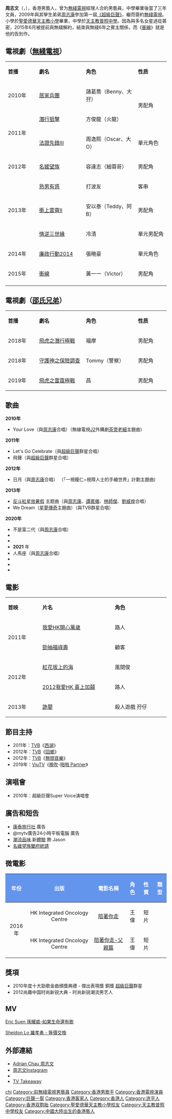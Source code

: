 {{藝人
| 姓名 = 周志文
| 類型 = 男藝人
| 圖片 = 
| 圖片尺寸 = 
| 圖片簡介 = 
| 本名 = 
| 羅馬拼音 = Chau Chi Man
| 英文名 = Adrian Chau
| 綽號 = 大孖、阿文
| 出生日期 = {{birth date and age|1989|9|28}}
| 出生地點 = {{CHN}}廣東連平
| 國籍 = {{CHN-HKG}}
| 語言 = [[粤语|粤语]]、[[英語|英語]]、[[普通話|普通話]]、[[客家語|客家語]]
| 籍貫 = [[廣東|廣東]][[連平|連平]]
| 教育程度 = 中五程度
| 母校 = [[聖愛德華天主教小學|聖愛德華天主教小學]]<br>[[天主教普照中學|天主教普照中學]]
|
| 親屬 = 弟弟：[[周志康|周志康]]
| 活躍年代 = 2009年至今
| 代表作 = 《[[名媛望族|名媛望族]]》<br>《[[居家兵團|居家兵團]]》<br>《[[潛行狙擊|潛行狙擊]]》<br>《[[衝線|衝線]]》
| 職業 = 歌手、演員
| 唱片公司 = [[正視音樂|正視音樂]](2009年-2015年)
| 經紀公司 = [[無綫電視|無綫電視]](2009年-2015年)<br>[[邵氏兄弟|邵氏兄弟]]（2017-2020年）
| 電視節目 =
| 網站 = 
}}

'''周志文'''（{{lang-en|'''Adrian Chau Chi Man'''}}，{{bd|1989年|9月28日|catIdx=C周}}），香港男藝人，曾为[[電視廣播有限公司|無綫電視]]經理人合約男藝員，中學畢業後當了三年文員，2009年與其孿生弟弟[[周志康|周志康]]參加第一屆[[超級巨聲1|《超級巨聲》]]，繼而簽約[[電視廣播有限公司|無綫電視]]。小學於[[聖愛德華天主教小學|聖愛德華天主教小學]]畢業，中學於[[天主教普照中學|天主教普照中學]]。因為與多名女星過從甚密，2015年6月被提前與無綫解約，結束與無綫6年之賓主關係，而《[[衝線|衝線]]》就是他的告別作。

==電視劇（[[電視廣播有限公司|無綫電視]]）==
{|class="wikitable" width="73%"
|- style="background:cornflowerblue; color:white;" align="center"
|style="width:12%"|'''首播'''||style="width:18%"|'''劇名'''||style="width:20%"|'''角色'''||style="width:12%"|'''性质'''
|-
|2010年||[[居家兵團|居家兵團]]||諸葛喬（Benny、大孖）||rowspan="2"|男配角
|-
|rowspan="2"|2011年||[[潛行狙擊|潛行狙擊]]||方俊龍（火龍）
|-
|[[法證先鋒III|法證先鋒III]]||周逸熙（Oscar、大O）||單元角色
|-
|2012年||[[名媛望族|名媛望族]]||容達志（細蓉哥）||男配角
|-
|rowspan="3"|2013年||[[熟男有惑|熟男有惑]]||打波友||客串
|-
|[[衝上雲霄II|衝上雲霄II]]||安以泰（Teddy、阿B）||男配角
|-
|[[情逆三世緣|情逆三世緣]] || 冷清 ||單元男配角
|-
|2014年||[[廉政行動2014|廉政行動2014]]||張曉豪||單元角色
|-
|2015年||[[衝線|衝線]]||黃一一（Victor）||男配角
|-
|}

== 電視劇（[[邵氏兄弟|邵氏兄弟]]） ==
{|class="wikitable" width="73%"
|- style="background:cornflowerblue; color:white;" align="center"
|style="width:12%"|'''首播'''||style="width:18%"|'''劇名'''||style="width:20%"|'''角色'''||style="width:12%"|'''性质'''
|-
|2018年||[[飛虎之潛行極戰|飛虎之潛行極戰]]||福摩||男配角
|-
|2018年||[[守護神之保險調查|守護神之保險調查]] ||Tommy（警察）||男配角
|-
|2019年||[[飛虎之雷霆極戰|飛虎之雷霆極戰]]|| 昌||男配角
|}

==歌曲==
'''2010年'''
*Your Love（與[[周志康|周志康]]合唱）（無線電視[[J2|J2]]外購劇[[Coffee_House|茶煲老細]]主題曲）
'''2011年'''
*Let's Go Celebrate（與[[超級巨聲|超級巨聲]]群星合唱）
*飛聲（與[[超級巨聲|超級巨聲]]群星合唱）
'''2012年'''
*日月（與[[周志康|周志康]]合唱） （「一視瞳仁~視障人士的手繪世界」計劃主題曲)
'''2013年'''
*[[反斗紅星放暑假|反斗紅星放暑假]] 主题曲（與[[周志康|周志康]]、[[譚嘉儀|譚嘉儀]]、[[林師傑|林師傑]]、[[劉威煌|劉威煌]]合唱）
*We Dream（[[星夢傳奇|星夢傳奇]]主題曲）（與TVB群星合唱）
'''2020年'''
*不是富二代（與[[周志康|周志康]]合唱）
*
*
*'''2021''' 年
*人馬座（與[[周志康|周志康]]合唱）
*
*
*

==電影==
{|class="wikitable" width="65%"
|- style="background:cornflowerblue; color:white" align=center
|style="width:8%"|'''首映'''||style="width:20%"|'''片名'''||style="width:15%"|'''角色'''
|-
|rowspan="2"|2011年||[[我愛HK開心萬歲|我愛HK開心萬歲]]||路人
|-
|[[勁抽福祿壽|勁抽福祿壽]]||顧客
|-
|rowspan="2"|2012年||[[紅花坂上的海|紅花坂上的海]]||風間俊
|-
|[[2012我愛HK_喜上加囍|2012我愛HK 喜上加囍]]||路人
|-
|rowspan="1"|2013年||[[詭嬰|詭嬰]]||殺人遊戲 孖仔
|}
{{HideF}}
</div>

==節目主持==
*2011年：[[TVB|TVB]]《[[西湖_(無綫電視節目)|西湖]]》
*2012年：[[TVB|TVB]]《[[回鄉|回鄉]]》
*2012年：[[TVB|TVB]]《[[無間音樂|無間音樂]]》
*2019年：[[ViuTV|ViuTV]]《[[晚吹|晚吹]]-[[啪啪_Partner|啪啪 Partner]]》

<!--
==電視節目==
'''2009年'''
<div class="NavFrame" style="text-align: left; width:60%">
 {|class="wikitable" width="60%"
|- style="background:cornflowerblue; color:white" align="center"
*7月19日：《[[超級巨聲1|超級巨聲]]》
*7月26日：《[[超級巨聲1|超級巨聲]]》
*8月9日：《[[超級巨聲1|超級巨聲]]》
*10月25日：《[[超級巨聲1|超級巨聲]]》
|}
</div>

'''2010年'''
<div class="NavFrame" style="text-align: left; width:60%">
 {|class="wikitable" width="60%"
|- style="background:cornflowerblue; color:white" align="center"
*2月27日：《[[超級巨聲1|超級巨聲]]》
*3月27日：《[[勁歌金曲|勁歌金曲]]》
*4月14日：《[[今日VIP|今日VIP]]》
*4月25日：《[[我的故事_我的歌|我的故事 我的歌]]》
*4月26日：《[[演藝界情繫玉樹關愛行動|演藝界情繫玉樹關愛行動]]》
*4月30日：《[[勁歌金曲|勁歌金曲]]》
*5月9日：《[[超級巨聲2|超級巨聲2]]》
*5月15日：《[[TVB最受歡迎電視廣告大獎|2010 TVB最受歡迎廣告頒獎典禮]]》
*5月23日：《[[超級遊戲獎門人|超級遊戲獎門人]]》
*5月23日：《[[超級巨聲2|超級巨聲2]]》
*5月23日：《[[愛情研究院|愛情研究院]]》
*5月29日：《[[萬眾同心公益金|萬眾同心公益金]]》
*5月31日：《[[今日VIP|今日VIP]]》
*9月11日：《[[星光熠熠耀保良|星光熠熠耀保良]]》
*10月1日：《[[香港同胞慶祝中華人民共和國成立61週年文藝晚會|香港同胞慶祝中華人民共和國成立61週年文藝晚會]]》
*10月18日：《[[TVB43年快樂力量迎台慶|TVB43年快樂力量迎台慶]]》
*11月19日：《[[無線電視台慶|萬千星輝賀台慶]]》
*11月27日：《[[2011無線節目巡禮|TVB快樂力量2011]]》
*12月1日：《[[今日VIP|今日VIP]]》
*12月11日：《[[歡樂滿東華|歡樂滿東華2010]]》
*12月12日：《[[安樂蝸|安樂蝸]]》
|}
</div>

'''2011年'''
<div class="NavFrame" style="text-align: left; width:60%">
 {|class="wikitable" width="60%"
|- style="background:cornflowerblue; color:white" align="center"
*1月8日：《[[慈善星輝仁濟夜|慈善星輝仁濟夜]]》
*1月16日：《[[Music_Café|Music Café]]》
*2月4日：《[[都市閒情|都市閒情]]》
*3月12日：《[[博愛歡樂傳萬家|博愛歡樂傳萬家]]》
*3月13日：《[[Music_Café|Music Café]]》
*3月23日：《[[兄弟幫|兄弟幫]]》
*3月24日：《[[兄弟幫|兄弟幫]]》
*10月9日：《[[超級巨聲3|超級巨聲3]]》
*10月17日：《[[今日VIP|今日VIP]]》
*11月11日：《[[消防安全進萬家|消防安全進萬家]]》
*11月19日：《[[無線電視台慶|萬千星輝賀台慶]]》
*12月12日：《[[Music_Café|Music Café]]》
*12月17日：《[[2012無線節目巡禮|TVB非凡夢想節目巡禮2012]]》
|}
</div>

'''2012年'''
<div class="NavFrame" style="text-align: left; width:60%">
 {|class="wikitable" width="60%"
|- style="background:cornflowerblue; color:white" align="center"
*1月1日：《[[Music_Café|Music Café]]》
*1月9日：《[[Music_Café|Music Café]]》
*5月19日：《[[萬眾同心公益金|萬眾同心公益金]]》
*8月10日：《[[玩轉三周1/2|玩轉三周1/2]]》
*8月16日：《[[迎海尋珍奪寶|迎海尋珍奪寶]]》
*11月19日：《[[無線電視台慶|萬千星輝賀台慶]]》
*11月19日：《[[瘋狂歷史補習社|瘋狂歷史補習社]]》
*12月7日：《[[今日VIP|今日VIP]]》
*12月8日：《[[歡樂滿東華|歡樂滿東華2012]]》
|}
</div>

'''2013年'''
<div class="NavFrame" style="text-align: left; width:60%">
 {|class="wikitable" width="60%"
|- style="background:cornflowerblue; color:white" align="center"
*3月10日：《[[安樂蝸|安樂蝸]]》
*6月1日：《[[玩嘢王|玩嘢王]]》
*7月1日：《[[香港巨蛋音樂節|香港巨蛋音樂節]]》
*7月5日：《[[反斗紅星放暑假|反斗紅星放暑假]]》
*7月10日：《[[反斗紅星放暑假|反斗紅星放暑假]]》
*7月11日：《[[反斗紅星放暑假|反斗紅星放暑假]]》
*10月5日：《[[群星防火智多FUN|群星防火智多FUN]]》
*10月7日：《[[姊妹淘_(電視節目)|姊妹淘]]》
*10月10日：《[[姊妹淘_(電視節目)|姊妹淘]]》
*10月16日：《[[兄弟幫|兄弟幫]]》
*10月17日：《[[兄弟幫|兄弟幫]]》
*11月8日：《[[都市閒情|都市閒情]]》
*11月19日：《[[無線電視台慶|萬千星輝賀台慶]]》
*11月20日：《[[第7屆粵港澳安全知識競賽|第7屆粵港澳安全知識競賽]]》
*12月7日：《[[歡樂滿東華|歡樂滿東華2013]]》
|}
</div>

'''2014年'''
<div class="NavFrame" style="text-align: left; width:60%">
 {|class="wikitable" width="60%"
|- style="background:cornflowerblue; color:white" align="center"
*1月30日：《[[Citywalk新春黃金慶典：駿馬迎新歲|Citywalk新春黃金慶典：駿馬迎新歲]]》
*6月3日：《[[姊妹淘_(電視節目)|姊妹淘]]》
*6月7日：《[[Music_Café|Music Café]]》
|}
</div>

'''2015年'''
<div class="NavFrame" style="text-align: left; width:60%">
 {|class="wikitable" width="60%"
|- style="background:cornflowerblue; color:white" align="center"
*2月17日：《[[Think_Big_天地|Think Big 天地]]》
|}
</div>
-->

==演唱會==
*2010年：超級巨聲Super Voice演唱會

==廣告和短告==
*[[康泰旅行社|康泰旅行社]] 廣告
*@mytv廣告24小時平板電腦 廣告
*[[潮流|潮流]][[品味|品味]].新[[體驗|體驗]] 飾 Jason
*[[名媛望族|名媛望族闔府統請]]

== 微電影 ==
{| class="wikitable sortable" width="65%"
!style="background:cornflowerblue; color:white" align="center"|年份
!style="background:cornflowerblue; color:white" align="center"|出版
!style="background:cornflowerblue; color:white" align="center"|電影名稱
!style="background:cornflowerblue; color:white" align="center"|角色
!style="background:cornflowerblue; color:white" align="center"|性質
!style="background:cornflowerblue; color:white" align="center"|類型
|-
| rowspan=2|2016年 ||  HK Integrated Oncology Centre || [https://www.youtube.com/watch?v=vRlF2p7pSQk 陪著你走] || 王偉 || 短片  ||
|-
|  HK Integrated Oncology Centre || [https://www.youtube.com/watch?v=Tos3u-61GFw 陪著你走-父親篇] || 王偉 ||短片  ||
|}

==獎項==
*2010年度十大勁歌金曲頒獎典禮 - 傑出表現獎 銅獎 [[超級巨聲|超級巨聲]]群星
*2012尚趣中国时尚新锐大典 - 时尚新锐潮流男艺人

==MV==
[https://www.youtube.com/watch?v=Q9KWSlynU-s Eric Suen 孫耀威-如果生命還有歌]

[https://www.youtube.com/watch?v=iPG8fAmC1Fs Sheldon Lo 羅孝勇 - 等價交換]

==外部連結==
*[https://www.facebook.com/Adrian-Chau-%E5%91%A8%E5%BF%97%E6%96%87-315083932184/?fref=photo/ Adrian Chau 周志文]
*[https://www.instagram.com/adrianccm/ 周志文Instagram]{{Wayback|url=https://www.instagram.com/adrianccm/ |date=20161118062654 }}
*{{sinaweibo|adrianchau|周志文}}
*[https://www.youtube.com/channel/UCEMQsDTU-BhuJ_H8F5xKv2A TV Takeaway]{{Wayback|url=https://www.youtube.com/channel/UCEMQsDTU-BhuJ_H8F5xKv2A |date=20160908122556 }}

{{巨聲幫}}
{{DEFAULTSORT:Chau}}
[[Category:周姓|chi]]
[[Category:前無綫電視男藝員|Category:前無綫電視男藝員]]
[[Category:香港男歌手|Category:香港男歌手]]
[[Category:香港電視演員|Category:香港電視演員]]
[[Category:巨聲一幫|Category:巨聲一幫]]
[[Category:香港客家人|Category:香港客家人]]
[[Category:香港人|Category:香港人]]
[[Category:连平人|Category:连平人]]
[[Category:香港双胞胎|Category:香港双胞胎]]
[[Category:聖愛德華天主教小學校友|Category:聖愛德華天主教小學校友]]
[[Category:天主教普照中學校友|Category:天主教普照中學校友]]
[[Category:中國大陸出生的香港藝人|Category:中國大陸出生的香港藝人]]